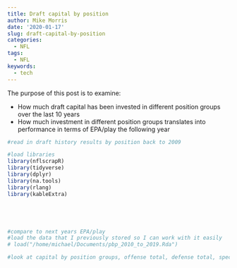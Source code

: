```yaml
---
title: Draft capital by position
author: Mike Morris
date: '2020-01-17'
slug: draft-capital-by-position
categories:
  - NFL
tags:
  - NFL
keywords:
  - tech
---
```


<!--more-->

The purpose of this post is to examine:

* How much draft capital has been invested in different position groups over the last 10 years
* How much investment in different position groups translates into performance in terms of EPA/play the following year





```r

#read in draft history results by position back to 2009

#load libraries
library(nflscrapR)
library(tidyverse)
library(dplyr)
library(na.tools)
library(rlang)
library(kableExtra)





#compare to next years EPA/play
#load the data that I previously stored so I can work with it easily
# load("/home/michael/Documents/pbp_2010_to_2019.Rda")

#look at capital by position groups, offense total, defense total, special teams





```

